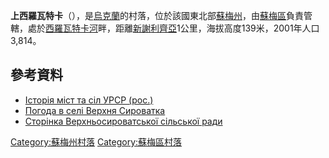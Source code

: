 {{coord|50|50|0|N|34|56|58|E|scale:100000|display=title}}

'''上西羅瓦特卡'''（{{lang-uk|Верхня Сироватка}}），是[[烏克蘭|烏克蘭]]的村落，位於該國東北部[[蘇梅州|蘇梅州]]，由[[蘇梅區|蘇梅區]]負責管轄，處於[[西羅瓦特卡河|西羅瓦特卡河]]畔，距離[[新謝利齊亞_(蘇梅區)|新謝利齊亞]]1公里，海拔高度139米，2001年人口3,814。

==參考資料==
* [https://web.archive.org/web/20120116172401/http://www.igsu.org.ua/Sumskaja.obl/Sumskij.rajon/Verhnjaja_Syrovatka.html Історія міст та сіл УРСР (рос.)]
* [http://weather.in.ua/ua/symskaja/3290 Погода в селі Верхня Сироватка]{{Wayback|url=http://weather.in.ua/ua/symskaja/3290 |date=20111219223706 }}
* [https://web.archive.org/web/20140514050111/http://vsrada.com.ua/ Сторінка Верхньосироватської сільської ради]

{{DEFAULTSORT:Верхня Сироватка}}
[[Category:蘇梅州村落|Category:蘇梅州村落]]
[[Category:蘇梅區村落|Category:蘇梅區村落]]


{{Sumy-geo-stub}}